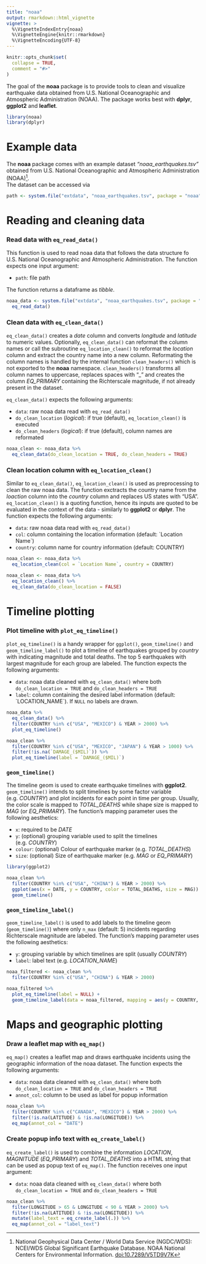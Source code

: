 ```yaml
---
title: "noaa"
output: rmarkdown::html_vignette
vignette: >
  %\VignetteIndexEntry{noaa}
  %\VignetteEngine{knitr::rmarkdown}
  %\VignetteEncoding{UTF-8}
---
```


```r
knitr::opts_chunk$set(
  collapse = TRUE,
  comment = "#>"
)
```

The goal of the **noaa** package is to provide tools to clean and visualize earthquake data obtained from U.S. National Oceanographic and Atmospheric Administration (NOAA). The package works best with **dplyr**, **ggplot2** and **leaflet**.

```r
library(noaa)
library(dplyr)
```

# Example data  

The **noaa** package comes with an example dataset *"noaa_earthquakes.tsv"* obtained from U.S. National Oceanographic and Atmospheric Administration (NOAA)[^1].  
The dataset can be accessed via

```r
path <- system.file("extdata", "noaa_earthquakes.tsv", package = "noaa")
```

[^1]: National 
  Geophysical Data Center / World Data Service (NGDC/WDS): NCEI/WDS Global Significant
  Earthquake Database. NOAA National Centers for Environmental Information. [doi:10.7289/V5TD9V7K](https://www.ncei.noaa.gov/access/metadata/landing-page/bin/iso?id=gov.noaa.ngdc.mgg.hazards:G012153)

# Reading and cleaning data

### Read data with `eq_read_data()`

This function is used to read noaa data that follows the data structure fo U.S. National Oceanographic and Atmospheric Administration.
The function expects one input argument:  
  
* `path`: file path

The function returns a dataframe as *tibble*.

```r
noaa_data <- system.file("extdata", "noaa_earthquakes.tsv", package = "noaa") %>%
  eq_read_data()
```

### Clean data with `eq_clean_data()`

`eq_clean_data()` creates a *date* column and converts *longitude* and *latitude* to numeric values.
Optionally, `eq_clean_data()` can reformat the column names or call the subroutine `eq_location_clean()` to reformat the *location* column and extract the country name into a new column. Reformating the column names is handled by the internal function `clean_headers()` which is not exported to the **noaa** namespace. `clean_headers()` transforms all column names to uppercase, replaces spaces with "_" and creates the column *EQ_PRIMARY* containing the Richterscale magnitude, if not already present in the dataset.

`eq_clean_data()` expects the following arguments:
  
* `data`: raw noaa data read with `eq_read_data()`
* `do_clean_location` (*logical*): if true (default), `eq_location_clean()` is executed
* `do_clean_headers` (*logical*): if true (default), column names are reformated

```r
noaa_clean <- noaa_data %>%
  eq_clean_data(do_clean_location = TRUE, do_clean_headers = TRUE)
```

### Clean location column with `eq_location_clean()`

Similar to `eq_clean_data()`, `eq_location_clean()` is used as preprocessing to clean the raw noaa data. The function exctracts the country name from the *loaction* column into the *country* column and replaces US states with "USA". `eq_location_clean()` is a quoting function, hence its inputs are quoted to be evaluated in the context of the data - similarly to **ggplot2** or **dplyr**. The function expects the following arguments:

* `data`: raw noaa data read with `eq_read_data()`
* `col`: column containing the location information (default: \`Location Name\`)
* `country`: column name for country information (default: COUNTRY)

```r
noaa_clean <- noaa_data %>%
  eq_location_clean(col = `Location Name`, country = COUNTRY)

noaa_clean <- noaa_data %>%
  eq_location_clean() %>%
  eq_clean_data(do_clean_location = FALSE)
```

# Timeline plotting

### Plot timeline with `plot_eq_timeline()`

`plot_eq_timeline()` is a handy wrapper for `ggplot()`, `geom_timeline()` and `geom_timeline_label()` to plot a timeline of earthquakes grouped by *country* with indicating magnitude and total deaths. The top 5 earthquakes with largest magnitude for each group are labeled. The function expects the following arguments: 

* `data`: noaa data cleaned with `eq_clean_data()` where both `do_clean_location = TRUE` and `do_clean_headers = TRUE`
* `label`: column containing the desired label information (default: \`LOCATION_NAME\`). If `NULL` no labels are drawn.

```r
noaa_data %>%
  eq_clean_data() %>%
  filter(COUNTRY %in% c("USA", "MEXICO") & YEAR > 2000) %>%
  plot_eq_timeline()

noaa_clean %>%
  filter(COUNTRY %in% c("USA", "MEXICO", "JAPAN") & YEAR > 1000) %>%
  filter(!is.na(`DAMAGE_($MIL)`)) %>%
  plot_eq_timeline(label = `DAMAGE_($MIL)`)
```

### `geom_timeline()`

The timeline geom is used to create earthquake timelines with **ggplot2**. `geom_timeline()` intends to split timelines by some factor variable (e.g. *COUNTRY*) and plot incidents for each point in time per group. Usually, the color scale is mapped to *TOTAL_DEATHS* while shape size is mapped to *MAG* (or *EQ_PRIMARY*). The function's mapping parameter uses the following aesthetics:

* `x`: required to be *DATE*
* `y`: (optional) grouping variable used to split the timelines (e.g. *COUNTRY*)
* `colour`: (optional) Colour of earthquake marker (e.g. *TOTAL_DEATHS*)
* `size`: (optional) Size of earthquake marker (e.g. *MAG* or *EQ_PRIMARY*)

```r
library(ggplot2)

noaa_clean %>%
  filter(COUNTRY %in% c("USA", "CHINA") & YEAR > 2000) %>%
  ggplot(aes(x = DATE, y = COUNTRY, color = TOTAL_DEATHS, size = MAG)) +
  geom_timeline()
```

### `geom_timeline_label()`

`geom_timeline_label()` is used to add labels to the timeline geom (`geom_timeline()`) where only `n_max` (default: 5) incidents regarding Richterscale magnitude are labeled. The function's mapping parameter uses the following aesthetics:

* `y`: grouping variable by which timelines are split (usually *COUNTRY*)
* `label`: label text (e.g. *LOCATION_NAME*)

```r
noaa_filtered <- noaa_clean %>%
  filter(COUNTRY %in% c("USA", "CHINA") & YEAR > 2000)

noaa_filtered %>%
  plot_eq_timeline(label = NULL) +
  geom_timeline_label(data = noaa_filtered, mapping = aes(y = COUNTRY, label = LOCATION_NAME), n_max = 6)
```

# Maps and geographic plotting

### Draw a **leaflet** map with `eq_map()`

`eq_map()` creates a leaflet map and draws earthquake incidents using the geographic information of the noaa dataset. The function expects the following arguments: 

* `data`: noaa data cleaned with `eq_clean_data()` where both `do_clean_location = TRUE` and `do_clean_headers = TRUE`
* `annot_col`: column to be used as label for popup information

```r
noaa_clean %>%
  filter(COUNTRY %in% c("CANADA", "MEXICO") & YEAR > 2000) %>%
  filter(!is.na(LATITUDE) & !is.na(LONGITUDE)) %>%
  eq_map(annot_col = "DATE")
```

### Create popup info text with `eq_create_label()`

`eq_create_label()` is used to combine the information *LOCATION*, *MAGNITUDE* (*EQ_PRIMARY*) and *TOTAL_DEATHS* into a HTML string that can be used as popup text of `eq_map()`. The function receives one input argument:

* `data`: noaa data cleaned with `eq_clean_data()` where both `do_clean_location = TRUE` and `do_clean_headers = TRUE`

```r
noaa_clean %>%
  filter(LONGITUDE > 65 & LONGITUDE < 90 & YEAR > 2000) %>%
  filter(!is.na(LATITUDE) & !is.na(LONGITUDE)) %>%
  mutate(label_text = eq_create_label(.)) %>%
  eq_map(annot_col = "label_text")
```

